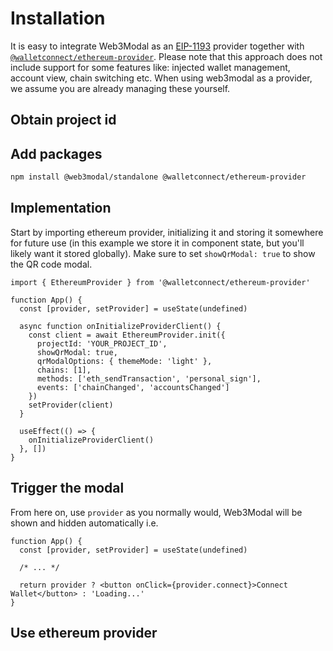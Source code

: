 
# Installation

It is easy to integrate Web3Modal as an [EIP-1193](https://eips.ethereum.org/EIPS/eip-1193) provider together with [`@walletconnect/ethereum-provider`](../../../providers/ethereum). Please note that this approach does not include support for some features like: injected wallet management, account view, chain switching etc. When using web3modal as a provider, we assume you are already managing these yourself.

## Obtain project id

<ObtainProjectIdPartial />

## Add packages

```bash npm2yarn
npm install @web3modal/standalone @walletconnect/ethereum-provider
```

## Implementation

Start by importing ethereum provider, initializing it and storing it somewhere for future use (in this example we store it in component state, but you'll likely want it stored globally). Make sure to set `showQrModal: true` to show the QR code modal.

```tsx
import { EthereumProvider } from '@walletconnect/ethereum-provider'

function App() {
  const [provider, setProvider] = useState(undefined)

  async function onInitializeProviderClient() {
    const client = await EthereumProvider.init({
      projectId: 'YOUR_PROJECT_ID',
      showQrModal: true,
      qrModalOptions: { themeMode: 'light' },
      chains: [1],
      methods: ['eth_sendTransaction', 'personal_sign'],
      events: ['chainChanged', 'accountsChanged']
    })
    setProvider(client)
  }

  useEffect(() => {
    onInitializeProviderClient()
  }, [])
}
```

## Trigger the modal

From here on, use `provider` as you normally would, Web3Modal will be shown and hidden automatically i.e.

```tsx
function App() {
  const [provider, setProvider] = useState(undefined)

  /* ... */

  return provider ? <button onClick={provider.connect}>Connect Wallet</button> : 'Loading...'
}
```

## Use ethereum provider

<UseEthereumProviderPartial />
